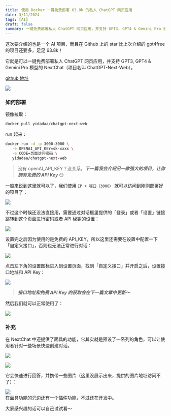 ```yaml
---
title: 使用 Docker 一键免费部署 63.8k 的私人 ChatGPT 网页应用
date: 3/11/2024
tags: [AI]
draft: false
summary: 一键免费部署私人 ChatGPT 网页应用，并支持 GPT3, GPT4 & Gemini Pro 模型的 NextChat
---
```


这次要介绍的也是一个 AI 项目，而且在 Github 上的 star 比上次介绍的 gpt4free 的项目还要多，足足 63.8k！

它就是可以一键免费部署私人 ChatGPT 网页应用，并支持 GPT3, GPT4 & Gemini Pro 模型的 NextChat（项目名叫 ChatGPT-Next-Web）。

[github 地址](https://github.com/ChatGPTNextWeb/ChatGPT-Next-Web)

![](https://note.ihsxu.com/api/imgs/1710083880089.webp)

### 如何部署

镜像拉取：

```bash
docker pull yidadaa/chatgpt-next-web
```

run 起来：

```bash
docker run -d -p 3000:3000 \
   -e OPENAI_API_KEY=sk-xxxx \
   -e CODE=页面访问密码 \
   yidadaa/chatgpt-next-web
```

> 没有 openAI\_API\_KEY？没关系，***下一篇我会介绍另一款强大的项目，让你拥有免费的 API Key*** 😏

一般来说到这里就可以了，我们使用 `IP + 端口（3000）` 就可以访问到刚刚部署好的项目了：

![](https://note.ihsxu.com/api/imgs/1710085130308.webp)

不过这个时候还没法直接用，需要通过对话框里提供的「登录」或者「设置」链接跳转到这个页面进行密码或者 API 秘钥的设置：

![](https://note.ihsxu.com/api/imgs/1710085270264.webp)

设置完之后因为使用的是免费的 API\_KEY，所以这里还需要在设置中配置一下「自定义接口」，否则也无法正常进行对话：

![](https://note.ihsxu.com/api/imgs/1710134282736.webp)

点击左下角的设置图标进入到设置页面，找到「自定义接口」并开启之后，设置接口地址和 API Key：

![](https://note.ihsxu.com/api/imgs/1710134175949.webp)

> ***接口地址和免费 API Key 的获取会在下一篇文章中更新～***

然后我们就可以正常使用了：

![](https://note.ihsxu.com/api/imgs/1710085550380.webp)

### 补充

在 NextChat 中还提供了面具的功能，它其实就是预设了一系列的角色，可以让使用者针对一些场景快速创建对话。

![](https://note.ihsxu.com/api/imgs/1710135322213.webp)

![](https://note.ihsxu.com/api/imgs/1710135455520.webp)

它会快速进行回答，并携带一些图片（这里没展示出来，提供的图片地址访问不了）：

![](https://note.ihsxu.com/api/imgs/1710168332540.webp)\
在面具功能的旁边还有一个插件功能，不过还在开发中。

大家感兴趣的话可以自己试试看～

